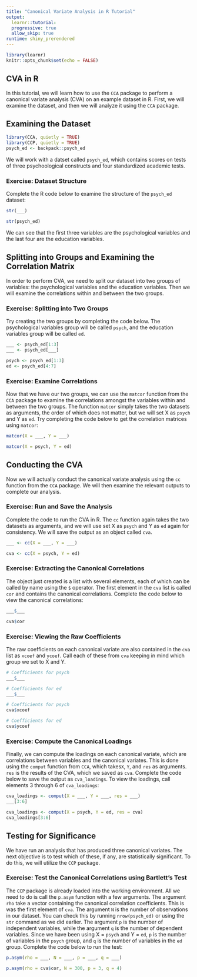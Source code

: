 ```yaml
---
title: "Canonical Variate Analysis in R Tutorial"
output: 
  learnr::tutorial:
  progressive: true
  allow_skip: true
runtime: shiny_prerendered
---
```


```r
library(learnr)
knitr::opts_chunk$set(echo = FALSE)
```

## CVA in R

In this tutorial, we will learn how to use the `CCA` package to perform a canonical variate analysis (CVA) on an example dataset in R. First, we will examine the dataset, and then we will analyze it using the `CCA` package.

## Examining the Dataset

```r
library(CCA, quietly = TRUE)
library(CCP, quietly = TRUE)
psych_ed <- backpack::psych_ed
```

We will work with a datset called `psych_ed`, which contains scores on tests of three psychoological constructs and four standardized academic tests.

### Exercise: Dataset Structure

Complete the R code below to examine the structure of the `psych_ed` dataset:

```r
str(___)
```

```r
str(psych_ed)
```

We can see that the first three variables are the psychological variables and the last four are the education variables.

## Splitting into Groups and Examining the Correlation Matrix

In order to perform CVA, we need to split our dataset into two groups of variables: the psychological variables and the education variables. Then we will examine the correlations within and between the two groups.  

### Exercise: Splitting into Two Groups

Try creating the two groups by completing the code below. The psychological variables group will be called `psych`, and the education variables group will be called `ed`.

```r
___ <- psych_ed[1:3]
___ <- psych_ed[___]
```

```r
psych <- psych_ed[1:3]
ed <- psych_ed[4:7]
```

### Exercise: Examine Correlations

Now that we have our two groups, we can use the `matcor` function from the `CCA` package to examine the correlations amongst the variables within and between the two groups. The function `matcor` simply takes the two datasets as arguments, the order of which does not matter, but we will set X as `psych` and Y as `ed`. Try completing the code below to get the correlation matrices using `matcor`:

```r
matcor(X = ___, Y = ___)
```

```r
matcor(X = psych, Y = ed)
```


## Conducting the CVA

Now we will actually conduct the canonical variate analysis using the `cc` function from the `CCA` package. We will then examine the relevant outputs to complete our analysis.

### Exercise: Run and Save the Analysis

Complete the code to run the CVA in R. The `cc` function again takes the two datasets as arguments, and we will use set X as `psych` and Y as `ed` again for consistency. We will save the output as an object called `cva`.

```r
___ <- cc(X = ___, Y = ___)
```

```r
cva <- cc(X = psych, Y = ed)
```


### Exercise: Extracting the Canonical Correlations

The object just created is a list with several elements, each of which can be called by name using the `$` operator. The first element in the `cva` list is called `cor` and contains the canonical correlations. Complete the code below to view the canonical correlations:

```r
___$___
```

```r
cva$cor
```


### Exercise: Viewing the Raw Coefficients

The raw coefficients on each canonical variate are also contained in the `cva` list as `xcoef` and `ycoef`. Call each of these from `cva` keeping in mind which group we set to X and Y.

```r
# Coefficients for psych
___$___

# Coefficients for ed
___$___
```

```r
# Coefficients for psych
cva$xcoef

# Coefficients for ed
cva$ycoef
```

### Exercise: Compute the Canonical Loadings

Finally, we can compute the loadings on each canonical variate, which are correlations between variables and the canonical variates. This is done using the `comput` function from `CCA`, which takes`X`, `Y`, and `res` as arguments. `res` is the results of the CVA, which we saved as `cva`. Complete the code below to save the output as `cva_loadings`. To view the loadings, call elements 3 through 6 of `cva_loadings`:

```r
cva_loadings <- comput(X = ___, Y = ___, res = ___)
___[3:6]
```

```r
cva_loadings <- comput(X = psych, Y = ed, res = cva)
cva_loadings[3:6]
```

## Testing for Significance

We have run an analysis that has produced three canonical variates. The next objective is to test which of these, if any, are statistically significant. To do this, we will utilize the `CCP` package.

### Exercise: Test the Canonical Correlations using Bartlett's Test

The `CCP` package is already loaded into the working environment. All we need to do is call the `p.asym` function with a few arguments. The argument `rho` take a vector containing the canonical correlation coefficients. This is was the first element of `cva`. The argument `N` is the number of observations in our dataset. You can check this by running `nrow(psych_ed)` or using the `str` command as we did earlier. The argument `p` is the number of independent variables, while the argument `q` is the number of dependent variables. Since we have been using X = `psych` and Y = `ed`, `p` is the number of variables in the `psych` group, and `q` is the number of variables in the `ed` group. Complete the code below to run the test:

```r
p.asym(rho = ___, N = ___, p = ___, q = ___)
```

```r
p.asym(rho = cva$cor, N = 300, p = 3, q = 4)
```

